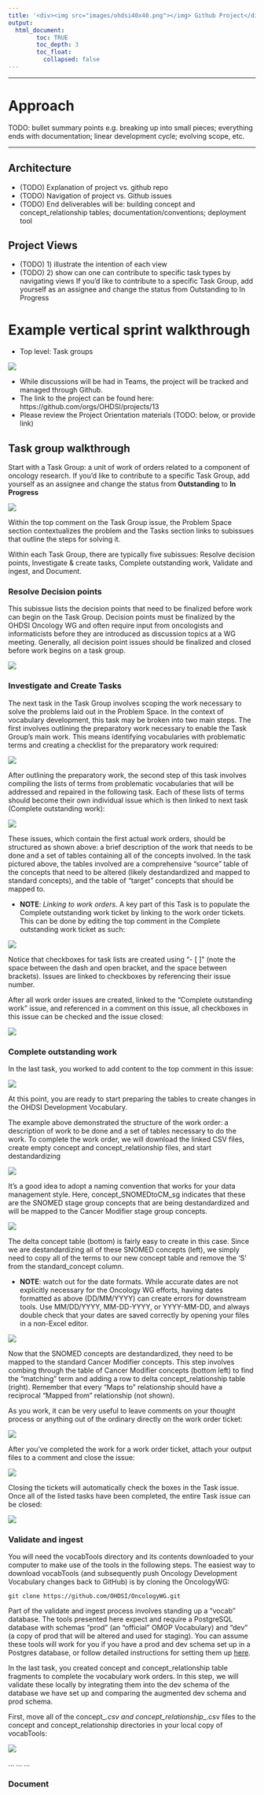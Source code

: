 ```yaml
---
title: '<div><img src="images/ohdsi40x40.png"></img> Github Project</div>'
output: 
  html_document:
        toc: TRUE
        toc_depth: 3
        toc_float:
          collapsed: false
---
```


--- 

# **Approach**

TODO: bullet summary points
e.g. breaking up into small pieces; everything ends with documentation; linear development cycle; evolving scope, etc. 

---

## Architecture 

 - (TODO) Explanation of project vs. github repo 
 - (TODO) Navigation of project vs. Github issues
 - (TODO) End deliverables will be: building concept and concept_relationship tables; documentation/conventions; deployment tool


## Project Views 

 - (TODO) 1) illustrate the intention of each view
 - (TODO) 2) show can one can contribute to specific task types by navigating views 
    If you’d like to contribute to a specific Task Group,  add yourself as an assignee and change the status from Outstanding to In Progress



# **Example vertical sprint walkthrough**

 - Top level: Task groups 

<div><img src="images/gp_taskview.png"></img></div>


 - While discussions will be had in Teams, the project will be tracked and managed through Github. 
 - The link to the project can be found here: https://github.com/orgs/OHDSI/projects/13
 - Please review the Project Orientation materials (TODO: below, or provide link)

## Task group walkthrough
Start with a Task Group: a unit of work of orders related to a component of oncology research.
If you'd like to contribute to a specific Task Group, add yourself as an assignee and change the status from **Outstanding** to **In Progress**

<div><img src="images/problemSpace.png"></img></div>

Within the top comment on the Task Group issue, the Problem Space section contextualizes the problem and the Tasks section links to subissues that outline the steps for solving it.

Within each Task Group, there are typically five subissues: Resolve decision points, Investigate & create tasks, Complete outstanding work, Validate and ingest, and Document.

### Resolve Decision points
This subissue lists the decision points that need to be finalized before work can begin on the Task Group. Decision points must be finalized by the OHDSI Oncology WG and often require input from oncologists and informaticists before they are introduced as discussion topics at a WG meeting. Generally, all decision point issues should be finalized and closed before work begins on a task group.

<div><img src="images/resolveDecisionPoints.png"></img></div>

### Investigate and Create Tasks

The next task in the Task Group involves scoping the work necessary to solve the problems laid out in the Problem Space. In the context of vocabulary development, this task may be broken into two main steps. The first involves outlining the preparatory work necessary to enable the Task Group’s main work. This means identifying vocabularies with problematic terms and creating a checklist for the preparatory work required:

<div><img src="images/investigateCreateEmpty.png"></img></div>

After outlining the preparatory work, the second step of this task involves compiling the lists of terms from problematic vocabularies that will be addressed and repaired in the following task. Each of these lists of terms should become their own individual issue which is then linked to next task (Complete outstanding work):

<div><img src="images/workOrder.png"></img></div>

These issues, which contain the first actual work orders, should be structured as shown above: a brief description of the work that needs to be done and a set of tables containing all of the concepts involved. In the task pictured above, the tables involved are a comprehensive “source” table of the concepts that need to be altered (likely destandardized and mapped to standard concepts), and the table of “target” concepts that should be mapped to.

- **NOTE**: *Linking to work orders.* A key part of this Task is to populate the Complete outstanding work ticket by linking to the work order tickets. This can be done by editing the top comment in the Complete outstanding work ticket as such:

<div><img src="images/linkToWorkOrders.png"></img></div>

Notice that checkboxes for task lists are created using “- [ ]” (note the space between the dash and open bracket, and the space between brackets). Issues are linked to checkboxes by referencing their issue number.

After all work order issues are created, linked to the “Complete outstanding work” issue, and referenced in a comment on this issue, all checkboxes in this issue can be checked and the issue closed:

<div><img src="images/InvestigateAndCreateTasksFinished.png"></img></div>

### Complete outstanding work

In the last task, you worked to add content to the top comment in this issue:

<div><img src="images/completeOutstandingWorkEmpty.png"></img></div>

At this point, you are ready to start preparing the tables to create changes in the OHDSI Development Vocabulary.

The example above demonstrated the structure of the work order: a description of work to be done and a set of tables necessary to do the work. To complete the work order, we will download the linked CSV files, create empty concept and concept_relationship files, and start destandardizing

<div><img src="images/excelFiles.png"></img></div>

It's a good idea to adopt a naming convention that works for your data management style. Here, concept_SNOMEDtoCM_sg indicates that these are the SNOMED stage group concepts that are being destandardized and will be mapped to the Cancer Modifier stage group concepts.

<div><img src="images/conceptTableExcel.png"></img></div>

The delta concept table (bottom) is fairly easy to create in this case. Since we are destandardizing all of these SNOMED concepts (left), we simply need to copy all of the terms to our new concept table and remove the ‘S’ from the standard_concept column.

- **NOTE**: watch out for the date formats. While accurate dates are not explicitly necessary for the Oncology WG efforts, having dates formatted as above (DD/MM/YYYY) can create errors for downstream tools. Use MM/DD/YYYY, MM-DD-YYYY, or YYYY-MM-DD, and always double check that your dates are saved correctly by opening your files in a non-Excel editor.

<div><img src="images/conceptRelationshipExcel.png"></img></div>

Now that the SNOMED concepts are destandardized, they need to be mapped to the standard Cancer Modifier concepts. This step involves combing through the table of Cancer Modifier concepts (bottom left) to find the “matching” term and adding a row to delta concept_relationship table (right). Remember that every “Maps to” relationship should have a reciprocal “Mapped from” relationship (not shown).

As you work, it can be very useful to leave comments on your thought process or anything out of the ordinary directly on the work order ticket:

<div><img src="images/leaveCommentsThoughtProcess.png"></img></div>

After you've completed the work for a work order ticket, attach your output files to a comment and close the issue:

<div><img src="images/attachOutputFileToComment.png"></img></div>

Closing the tickets will automatically check the boxes in the Task issue. Once all of the listed tasks have been completed, the entire Task issue can be closed:

<div><img src="images/completeOutstandingWorkDONE.png"></img></div>

### Validate and ingest

You will need the vocabTools directory and its contents downloaded to your computer to make use of the tools in the following steps. The easiest way to download vocabTools (and subsequently push Oncology Development Vocabulary changes back to GitHub) is by cloning the OncologyWG:

`git clone https://github.com/OHDSI/OncologyWG.git`

Part of the validate and ingest process involves standing up a “vocab” database. The tools presented here expect and require a PostgreSQL database with schemas “prod” (an “official” OMOP Vocabulary) and “dev” (a copy of prod that will be altered and used for staging). You can assume these tools will work for you if you have a prod and dev schema set up in a Postgres database, or follow detailed instructions for setting them up [here](https://github.com/OHDSI/OncologyWG/blob/master/vocabTools/README.md#setting-up-a-development-database).

In the last task, you created concept and concept_relationship table fragments to complete the vocabulary work orders. In this step, we will validate these locally by integrating them into the dev schema of the database we have set up and comparing the augmented dev schema and prod schema.

First, move all of the concept_*.csv and concept_relationship_*.csv files to the concept and concept_relationship directories in your local copy of vocabTools:

<div><img src="images/conceptFolders.png"></img></div>

...
...
...


### Document